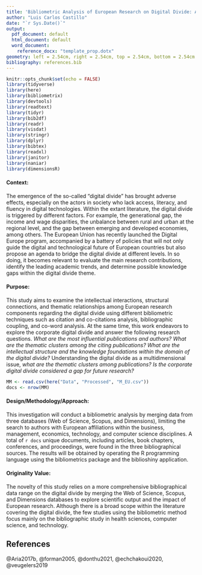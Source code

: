 ```yaml
---
title: 'Bibliometric Analysis of European Research on Digital Divide: An Exploration   of the Corporate Landscape'
author: "Luis Carlos Castillo"
date: "`r Sys.Date()`"
output:
  pdf_document: default
  html_document: default
  word_document: 
    reference_docx: "template_prop.dotx"
geometry: left = 2.54cm, right = 2.54cm, top = 2.54cm, bottom = 2.54cm
bibliography: references.bib
---
```


```r
knitr::opts_chunk$set(echo = FALSE)
library(tidyverse)
library(here)
library(bibliometrix)
library(devtools)
library(readtext)
library(tidyr)
library(bib2df)
library(readr)
library(visdat)
library(stringr)
library(dplyr)
library(bibtex)
library(readxl)
library(janitor)
library(naniar)
library(dimensionsR)

```

#### **Context:**

The emergence of the so-called "digital divide" has brought adverse effects, especially on the actors in society who lack access, literacy, and fluency in digital technologies. Within the extant literature, the digital divide is triggered by different factors. For example, the generational gap, the income and wage disparities, the unbalance between rural and urban at the regional level, and the gap between emerging and developed economies, among others. The European Union has recently launched the Digital Europe program, accompanied by a battery of policies that will not only guide the digital and technological future of European countries but also propose an agenda to bridge the digital divide at different levels. In so doing, it becomes relevant to evaluate the main research contributions, identify the leading academic trends, and determine possible knowledge gaps within the digital divide theme.

#### **Purpose:**

This study aims to examine the intellectual interactions, structural connections, and thematic relationships among European research components regarding the digital divide using different bibliometric techniques such as citation and co-citations analysis, bibliographic coupling, and co-word analysis. At the same time, this work endeavors to explore the corporate digital divide and answer the following research questions. *What are the most influential publications and authors? What are the thematic clusters among the citing publications? What are the intellectual structure and the knowledge foundations within the domain of the digital divide?* Understanding the digital divide as a multidimensional issue, *what are the thematic clusters among publications? Is the corporate digital divide considered a gap for future research?*

```r
MM <- read.csv(here("Data", "Processed", "M_EU.csv"))
docs <- nrow(MM)

```

#### **Design/Methodology/Approach:**

This investigation will conduct a bibliometric analysis by merging data from three databases (Web of Science, Scopus, and Dimensions), limiting the search to authors with European affiliations within the business, management, economics, technology, and computer science disciplines. A total of `r docs` unique documents, including articles, book chapters, conferences, and proceedings, were found in the three bibliographical sources. The results will be obtained by operating the R programming language using the bibliometrics package and the biblioshiny application.

#### **Originality Value:**

The novelty of this study relies on a more comprehensive bibliographical data range on the digital divide by merging the Web of Science, Scopus, and Dimensions databases to explore scientific output and the impact of European research. Although there is a broad scope within the literature covering the digital divide, the few studies using the bibliometric method focus mainly on the bibliographic study in health sciences, computer science, and technology.

## References

@Aria2017b, @forman2005, @donthu2021, @echchakoui2020, @veugelers2019
